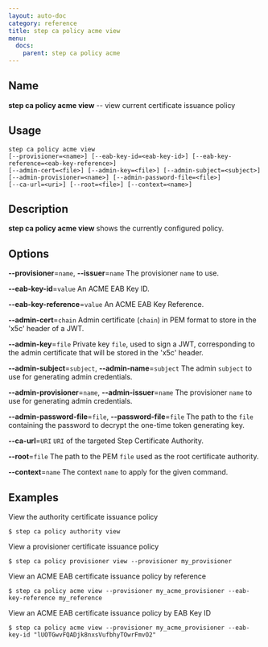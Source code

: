 ```yaml
---
layout: auto-doc
category: reference
title: step ca policy acme view
menu:
  docs:
    parent: step ca policy acme
---
```


## Name
**step ca policy acme view** -- view current certificate issuance policy

## Usage

```raw
step ca policy acme view
[--provisioner=<name>] [--eab-key-id=<eab-key-id>] [--eab-key-reference=<eab-key-reference>]
[--admin-cert=<file>] [--admin-key=<file>] [--admin-subject=<subject>]
[--admin-provisioner=<name>] [--admin-password-file=<file>]
[--ca-url=<uri>] [--root=<file>] [--context=<name>]
```

## Description

**step ca policy acme view** shows the currently configured policy.

## Options


**--provisioner**=`name`, **--issuer**=`name`
The provisioner `name` to use.

**--eab-key-id**=`value`
An ACME EAB Key ID.

**--eab-key-reference**=`value`
An ACME EAB Key Reference.

**--admin-cert**=`chain`
Admin certificate (`chain`) in PEM format to store in the 'x5c' header of a JWT.

**--admin-key**=`file`
Private key `file`, used to sign a JWT, corresponding to the admin certificate that will
be stored in the 'x5c' header.

**--admin-subject**=`subject`, **--admin-name**=`subject`
The admin `subject` to use for generating admin credentials.

**--admin-provisioner**=`name`, **--admin-issuer**=`name`
The provisioner `name` to use for generating admin credentials.

**--admin-password-file**=`file`, **--password-file**=`file`
The path to the `file` containing the password to decrypt the one-time token
generating key.

**--ca-url**=`URI`
`URI` of the targeted Step Certificate Authority.

**--root**=`file`
The path to the PEM `file` used as the root certificate authority.

**--context**=`name`
The context `name` to apply for the given command.

## Examples

View the authority certificate issuance policy
```shell
$ step ca policy authority view
```

View a provisioner certificate issuance policy
```shell
$ step ca policy provisioner view --provisioner my_provisioner
```

View an ACME EAB certificate issuance policy by reference
```shell
$ step ca policy acme view --provisioner my_acme_provisioner --eab-key-reference my_reference
```

View an ACME EAB certificate issuance policy by EAB Key ID
```shell
$ step ca policy acme view --provisioner my_acme_provisioner --eab-key-id "lUOTGwvFQADjk8nxsVufbhyTOwrFmvO2"
```

